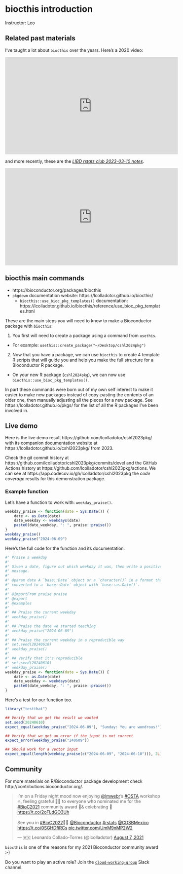 # biocthis introduction

Instructor: Leo

## Related past materials

I've taught a lot about `biocthis` over the years. Here's a 2020 video:

<iframe width="560" height="315" src="https://www.youtube.com/embed/aMTxkYsM-8o" title="YouTube video player" frameborder="0" allow="accelerometer; autoplay; clipboard-write; encrypted-media; gyroscope; picture-in-picture; web-share" allowfullscreen></iframe>

<script defer class="speakerdeck-embed" data-id="f2e58b59b83244179f062c2852af25ff" data-ratio="1.77777777777778" src="//speakerdeck.com/assets/embed.js"></script>

and more recently, these are the [_LIBD rstats club 2023-03-10 notes_](https://docs.google.com/document/d/117p0sKFKpMSZy90ZWc56_J-MhwfSMEnMVkqAVqZStaA/edit?usp=sharing).

<iframe width="560" height="315" src="https://www.youtube.com/embed/Rbadjup630w?si=MEvPQQVKeVs7H_5E" title="YouTube video player" frameborder="0" allow="accelerometer; autoplay; clipboard-write; encrypted-media; gyroscope; picture-in-picture; web-share" referrerpolicy="strict-origin-when-cross-origin" allowfullscreen></iframe>

## biocthis main commands

* https://bioconductor.org/packages/biocthis
* `pkgdown` documentation website: https://lcolladotor.github.io/biocthis/
  - `biocthis::use_bioc_pkg_templates()` documentation: https://lcolladotor.github.io/biocthis/reference/use_bioc_pkg_templates.html

These are the main steps you will need to know to make a Bioconductor package
with `biocthis`:

1. You first will need to create a package using a command from `usethis`.
  - For example: `usethis::create_package("~/Desktop/cshl2024pkg")`
2. Now that you have a package, we can use `biocthis` to create 4 template R
scripts that will guide you and help you make the full structure for a 
Bioconductor R package.
  - On your new R package (`cshl2024pkg`), we can now use `biocthis::use_bioc_pkg_templates()`.

In part these commands were born out of my own self interest to make it easier
to make new packages instead of copy-pasting the contents of an older one, then
manually adjusting all the pieces for a new package. See
https://lcolladotor.github.io/pkgs/ for the list of all the R packages I've been
involved in.

## Live demo

Here is the live demo result https://github.com/lcolladotor/cshl2023pkg/ with
its companion documentation website at
https://lcolladotor.github.io/cshl2023pkg/ from 2023.

Check the git commit history at
https://github.com/lcolladotor/cshl2023pkg/commits/devel and the GitHub Actions
history at https://github.com/lcolladotor/cshl2023pkg/actions. We can see at
https://app.codecov.io/gh/lcolladotor/cshl2023pkg the _code coverage_ results
for this demonstration package.

### Example function

Let's have a function to work with: `weekday_praise()`.

```r
weekday_praise <- function(date = Sys.Date()) {
    date <- as.Date(date)
    date_weekday <- weekdays(date)
    paste0(date_weekday, ": ", praise::praise())
}
weekday_praise()
weekday_praise("2024-06-09")
```

Here's the full code for the function and its documentation.

```r
#' Praise a weekday
#'
#' Given a date, figure out which weekday it was, then write a positive
#' message.
#'
#' @param date A `base::Date` object or a `character()` in a format that can be
#' converted to a `base::Date` object with `base::as.Date()`.
#'
#' @importFrom praise praise
#' @export
#' @examples
#'
#' ## Praise the current weekday
#' weekday_praise()
#'
#' ## Praise the date we started teaching
#' weekday_praise("2024-06-09")
#'
#' ## Praise the current weekday in a reproducible way
#' set.seed(20240610)
#' weekday_praise()
#'
#' ## Verify that it's reproducible
#' set.seed(20240610)
#' weekday_praise()
weekday_praise <- function(date = Sys.Date()) {
    date <- as.Date(date)
    date_weekday <- weekdays(date)
    paste0(date_weekday, ": ", praise::praise())
}
```

Here's a test for our function too.

```r
library("testthat")

## Verify that we get the result we wanted
set.seed(20240610)
expect_equal(weekday_praise("2024-06-09"), "Sunday: You are wondrous!")

## Verify that we get an error if the input is not correct
expect_error(weekday_praise("240609"))

## Should work for a vector input
expect_equal(length(weekday_praise(c("2024-06-09", "2024-06-10"))), 2L)
```



## Community

For more materials on R/Bioconductor package development check http://contributions.bioconductor.org/.

<blockquote class="twitter-tweet"><p lang="en" dir="ltr">I’m on a Friday night mood now enjoying <a href="https://twitter.com/lmwebr?ref_src=twsrc%5Etfw">@lmwebr</a>’s <a href="https://twitter.com/hashtag/OSTA?src=hash&amp;ref_src=twsrc%5Etfw">#OSTA</a> workshop 🔥, feeling grateful 🙏🏽 to everyone who nominated me for the <a href="https://twitter.com/hashtag/BioC2021?src=hash&amp;ref_src=twsrc%5Etfw">#BioC2021</a> community award 🥇&amp; celebrating 🍺 <a href="https://t.co/2oFLdGO3Uh">https://t.co/2oFLdGO3Uh</a><br><br>See you in <a href="https://twitter.com/hashtag/BioC2022?src=hash&amp;ref_src=twsrc%5Etfw">#BioC2022</a>🤞🏽 <a href="https://twitter.com/Bioconductor?ref_src=twsrc%5Etfw">@Bioconductor</a> <a href="https://twitter.com/hashtag/rstats?src=hash&amp;ref_src=twsrc%5Etfw">#rstats</a> <a href="https://twitter.com/CDSBMexico?ref_src=twsrc%5Etfw">@CDSBMexico</a> <a href="https://t.co/0SGHDfiRCs">https://t.co/0SGHDfiRCs</a> <a href="https://t.co/UmM9nMP2W2">pic.twitter.com/UmM9nMP2W2</a></p>&mdash; 🇲🇽 Leonardo Collado-Torres (@lcolladotor) <a href="https://twitter.com/lcolladotor/status/1423805153724059649?ref_src=twsrc%5Etfw">August 7, 2021</a></blockquote> <script async src="https://platform.twitter.com/widgets.js" charset="utf-8"></script>

`biocthis` is one of the reasons for my 2021 Bioconductor community award :-)

Do you want to play an active role? Join the [`cloud-working-group`](https://community-bioc.slack.com/archives/C04NPB74Y78) Slack channel.
